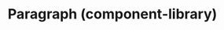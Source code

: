 ---
title: Paragraph (component-library)
navTitle: Paragraph (component-library)
deprecated: true
deprecationDate: TBA
deprecationMessage: Paragraph has moved to `@kaizen/typography`.
excludeFromComponentList: true
---